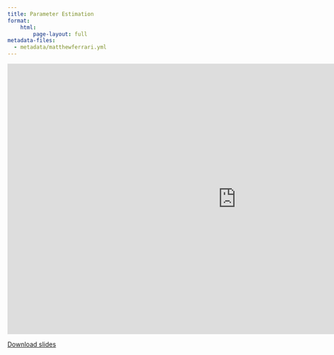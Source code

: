 ```yaml
---
title: Parameter Estimation
format:
    html:
        page-layout: full
metadata-files:
  - metadata/matthewferrari.yml
---
```


```{=html}
<iframe class="slide-deck" src="https://docs.google.com/presentation/d/e/2PACX-1vSYtlxJZr53x-PNO7bpq-5uFtVU677AcLao_7q6j_wFe6F2hXqppcqCzdiLmP4OIQ/pubembed?start=false&loop=false&delayms=3000" frameborder="0" width="1023" height="606" allowfullscreen="true" mozallowfullscreen="true" webkitallowfullscreen="true"></iframe>
```

[Download slides](./slides/L06_Parameter-estimation.pdf)
